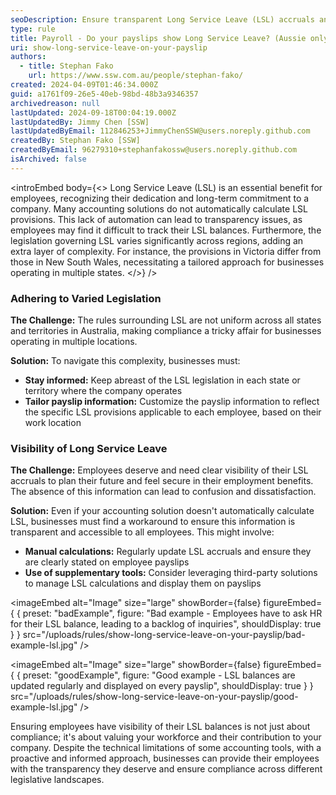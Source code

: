 ```yaml
---
seoDescription: Ensure transparent Long Service Leave (LSL) accruals and compliance across various state legislations with automated payslip updates.
type: rule
title: Payroll - Do your payslips show Long Service Leave? (Aussie only)
uri: show-long-service-leave-on-your-payslip
authors:
  - title: Stephan Fako
    url: https://www.ssw.com.au/people/stephan-fako/
created: 2024-04-09T01:46:34.000Z
guid: a1761f09-26e5-40eb-98bd-48b3a9346357
archivedreason: null
lastUpdated: 2024-09-18T00:04:19.000Z
lastUpdatedBy: Jimmy Chen [SSW]
lastUpdatedByEmail: 112846253+JimmyChenSSW@users.noreply.github.com
createdBy: Stephan Fako [SSW]
createdByEmail: 96279310+stephanfakossw@users.noreply.github.com
isArchived: false
---
```


<introEmbed
  body={<>
Long Service Leave (LSL) is an essential benefit for employees, recognizing their dedication and long-term commitment to a company. Many accounting solutions do not automatically calculate LSL provisions. This lack of automation can lead to transparency issues, as employees may find it difficult to track their LSL balances. Furthermore, the legislation governing LSL varies significantly across regions, adding an extra layer of complexity. For instance, the provisions in Victoria differ from those in New South Wales, necessitating a tailored approach for businesses operating in multiple states.
  </>}
/>
### Adhering to Varied Legislation

**The Challenge:** The rules surrounding LSL are not uniform across all states and territories in Australia, making compliance a tricky affair for businesses operating in multiple locations.

**Solution:** To navigate this complexity, businesses must:

- **Stay informed:** Keep abreast of the LSL legislation in each state or territory where the company operates
- **Tailor payslip information:** Customize the payslip information to reflect the specific LSL provisions applicable to each employee, based on their work location

### Visibility of Long Service Leave

**The Challenge:** Employees deserve and need clear visibility of their LSL accruals to plan their future and feel secure in their employment benefits. The absence of this information can lead to confusion and dissatisfaction.

**Solution:** Even if your accounting solution doesn't automatically calculate LSL, businesses must find a workaround to ensure this information is transparent and accessible to all employees. This might involve:

- **Manual calculations:** Regularly update LSL accruals and ensure they are clearly stated on employee payslips
- **Use of supplementary tools:** Consider leveraging third-party solutions to manage LSL calculations and display them on payslips

<imageEmbed
  alt="Image"
  size="large"
  showBorder={false}
  figureEmbed={ {
    preset: "badExample",
    figure: "Bad example - Employees have to ask HR for their LSL balance, leading to a backlog of inquiries",
    shouldDisplay: true
  } }
  src="/uploads/rules/show-long-service-leave-on-your-payslip/bad-example-lsl.jpg"
/>


<imageEmbed
  alt="Image"
  size="large"
  showBorder={false}
  figureEmbed={ {
    preset: "goodExample",
    figure: "Good example - LSL balances are updated regularly and displayed on every payslip",
    shouldDisplay: true
  } }
  src="/uploads/rules/show-long-service-leave-on-your-payslip/good-example-lsl.jpg"
/>


Ensuring employees have visibility of their LSL balances is not just about compliance; it's about valuing your workforce and their contribution to your company. Despite the technical limitations of some accounting tools, with a proactive and informed approach, businesses can provide their employees with the transparency they deserve and ensure compliance across different legislative landscapes.
